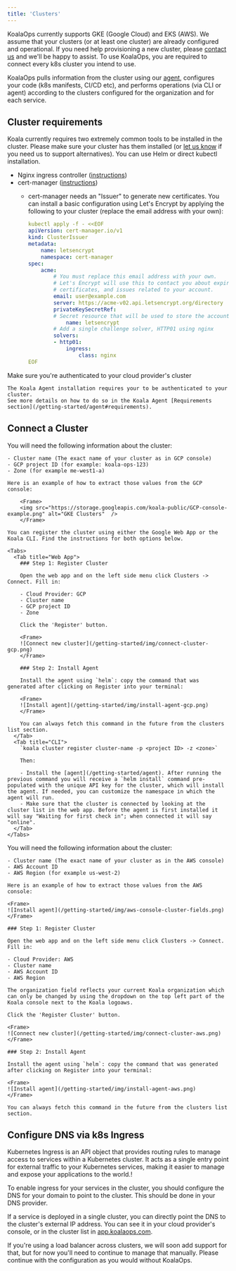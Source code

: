 ```yaml
---
title: 'Clusters'
---
```


KoalaOps currently supports GKE (Google Cloud) and EKS (AWS). We assume that your clusters (or at least one cluster) are already configured and operational. If you need help provisioning a new cluster, please [contact us](mailto:support@koalaops.com) and we'll be happy to assist.
To use KoalaOps, you are required to connect every k8s cluster you intend to use.

KoalaOps pulls information from the cluster using our [agent](/getting-started/agent), configures your code (k8s manifests, CI/CD etc), and performs operations (via CLI or agent) according to the clusters configured for the organization and for each service.

## Cluster requirements
   
Koala currently requires two extremely common tools to be installed in the cluster. Please make sure your cluster has them installed (or [let us know](mailto:support@koalaops.com) if you need us to support alternatives). You can use Helm or direct kubectl installation.

- Nginx ingress controller ([instructions](https://kubernetes.github.io/ingress-nginx/deploy/))
- cert-manager ([instructions](https://cert-manager.io/docs/installation/))
  - cert-manager needs an "Issuer" to generate new certificates. You can install a basic configuration using Let's Encrypt by applying the following to your cluster (replace the email address with your own):

    ```yaml
    kubectl apply -f - <<EOF
    apiVersion: cert-manager.io/v1
    kind: ClusterIssuer
    metadata:
        name: letsencrypt
        namespace: cert-manager
    spec:
        acme:
            # You must replace this email address with your own.
            # Let's Encrypt will use this to contact you about expiring
            # certificates, and issues related to your account.
            email: user@example.com
            server: https://acme-v02.api.letsencrypt.org/directory
            privateKeySecretRef:
            # Secret resource that will be used to store the account's private key.
                name: letsencrypt
            # Add a single challenge solver, HTTP01 using nginx
            solvers:
            - http01:
                ingress:
                    class: nginx
    EOF
    ```

<Note>
Make sure you're authenticated to your cloud provider's cluster
</Note>

    The Koala Agent installation requires your to be authenticated to your cluster.
    See more details on how to do so in the Koala Agent [Requirements section](/getting-started/agent#requirements).

## Connect a Cluster

<Tabs>
  <Tab title="GCP">
    You will need the following information about the cluster:

    - Cluster name (The exact name of your cluster as in GCP console)
    - GCP project ID (for example: koala-ops-123)
    - Zone (for example me-west1-a)

    Here is an example of how to extract those values from the GCP console:

        <Frame>
        <img src="https://storage.googleapis.com/koala-public/GCP-console-example.png" alt="GKE Clusters"  />
        </Frame>

    You can register the cluster using either the Google Web App or the Koala CLI. Find the instructions for both options below.

    <Tabs>
      <Tab title="Web App">
        ### Step 1: Register Cluster

        Open the web app and on the left side menu click Clusters -> Connect. Fill in:

        - Cloud Provider: GCP
        - Cluster name
        - GCP project ID
        - Zone

        Click the 'Register' button. 

        <Frame>
        ![Connect new cluster](/getting-started/img/connect-cluster-gcp.png) 
        </Frame>

        ### Step 2: Install Agent

        Install the agent using `helm`: copy the command that was generated after clicking on Register into your terminal:

        <Frame>
        ![Install agent](/getting-started/img/install-agent-gcp.png)
        </Frame>

        You can always fetch this command in the future from the clusters list section.
      </Tab>
      <Tab title="CLI">
        `koala cluster register cluster-name -p <project ID> -z <zone>`

        Then:

        - Install the [agent](/getting-started/agent). After running the previous command you will receive a `helm install` command pre-populated with the unique API key for the cluster, which will install the agent. If needed, you can customize the namespace in which the agent will run.
        - Make sure that the cluster is connected by looking at the cluster list in the web app. Before the agent is first installed it will say "Waiting for first check in"; when connected it will say "online".     
      </Tab>
    </Tabs>
  </Tab>
  <Tab title="AWS">
    You will need the following information about the cluster:

    - Cluster name (The exact name of your cluster as in the AWS console)
    - AWS Account ID
    - AWS Region (for example us-west-2)

    Here is an example of how to extract those values from the AWS console:

    <Frame>
    ![Install agent](/getting-started/img/aws-console-cluster-fields.png)
    </Frame>
    
    ### Step 1: Register Cluster

    Open the web app and on the left side menu click Clusters -> Connect. Fill in:

    - Cloud Provider: AWS
    - Cluster name
    - AWS Account ID
    - AWS Region

    The organization field reflects your current Koala organization which can only be changed by using the dropdown on the top left part of the Koala console next to the Koala logoaws. 

    Click the 'Register Cluster' button. 

    <Frame>
    ![Connect new cluster](/getting-started/img/connect-cluster-aws.png) 
    </Frame>

    ### Step 2: Install Agent

    Install the agent using `helm`: copy the command that was generated after clicking on Register into your terminal:

    <Frame>
    ![Install agent](/getting-started/img/install-agent-aws.png)
    </Frame>

    You can always fetch this command in the future from the clusters list section.
  </Tab>
</Tabs>

## Configure DNS via k8s Ingress

<Info>
    Kubernetes Ingress is an API object that provides routing rules to manage access to services within a Kubernetes cluster. It acts as a single entry point for external traffic to your Kubernetes services, making it easier to manage and expose your applications to the world.!
</Info>

To enable ingress for your services in the cluster, you should configure the DNS for your domain to point to the cluster. This should be done in your DNS provider.

If a service is deployed in a single cluster, you can directly point the DNS to the cluster's external IP address. You can see it in your cloud provider's console, or in the cluster list in [app.koalaops.com](http://app.koalaops.com).

If you're using a load balancer across clusters, we will soon add support for that, but for now you'll need to continue to manage that manually. Please continue with the configuration as you would without KoalaOps.

